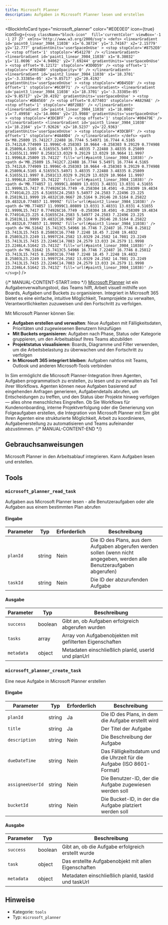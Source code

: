 ```yaml
---
title: Microsoft Planner
description: Aufgaben in Microsoft Planner lesen und erstellen
---
```



<BlockInfoCard 
  type="microsoft_planner"
  color="#E0E0E0"
  icon={true}
  iconSvg={`<svg className="block-icon"  fill='currentColor' viewBox='-1 -1 27 27' xmlns='http://www.w3.org/2000/svg'>
      <defs>
        <linearGradient
          id='paint0_linear_3984_11038'
          x1='6.38724'
          y1='3.74167'
          x2='2.15779'
          y2='12.777'
          gradientUnits='userSpaceOnUse'
        >
          <stop stopColor='#8752E0' />
          <stop offset='1' stopColor='#541278' />
        </linearGradient>
        <linearGradient
          id='paint1_linear_3984_11038'
          x1='8.38032'
          y1='11.0696'
          x2='4.94062'
          y2='7.69244'
          gradientUnits='userSpaceOnUse'
        >
          <stop offset='0.12172' stopColor='#3D0D59' />
          <stop offset='1' stopColor='#7034B0' stopOpacity='0' />
        </linearGradient>
        <linearGradient
          id='paint2_linear_3984_11038'
          x1='18.3701'
          y1='-3.33385e-05'
          x2='9.85717'
          y2='20.4192'
          gradientUnits='userSpaceOnUse'
        >
          <stop stopColor='#DB45E0' />
          <stop offset='1' stopColor='#6C0F71' />
        </linearGradient>
        <linearGradient
          id='paint3_linear_3984_11038'
          x1='18.3701'
          y1='-3.33385e-05'
          x2='9.85717'
          y2='20.4192'
          gradientUnits='userSpaceOnUse'
        >
          <stop stopColor='#DB45E0' />
          <stop offset='0.677403' stopColor='#A829AE' />
          <stop offset='1' stopColor='#8F28B3' />
        </linearGradient>
        <linearGradient
          id='paint4_linear_3984_11038'
          x1='18.0002'
          y1='7.49958'
          x2='14.0004'
          y2='23.9988'
          gradientUnits='userSpaceOnUse'
        >
          <stop stopColor='#3DCBFF' />
          <stop offset='1' stopColor='#00479E' />
        </linearGradient>
        <linearGradient
          id='paint5_linear_3984_11038'
          x1='18.2164'
          y1='7.92626'
          x2='10.5237'
          y2='22.9363'
          gradientUnits='userSpaceOnUse'
        >
          <stop stopColor='#3DCBFF' />
          <stop offset='1' stopColor='#4A40D4' />
        </linearGradient>
      </defs>
      <path
        d='M8.25809 15.7412C7.22488 16.7744 5.54971 16.7744 4.5165 15.7412L0.774909 11.9996C-0.258303 10.9664 -0.258303 9.29129 0.774908 8.25809L4.5165 4.51655C5.54971 3.48335 7.22488 3.48335 8.25809 4.51655L11.9997 8.2581C13.0329 9.29129 13.0329 10.9664 11.9997 11.9996L8.25809 15.7412Z'
        fill='url(#paint0_linear_3984_11038)'
      />
      <path
        d='M8.25809 15.7412C7.22488 16.7744 5.54971 16.7744 4.5165 15.7412L0.774909 11.9996C-0.258303 10.9664 -0.258303 9.29129 0.774908 8.25809L4.5165 4.51655C5.54971 3.48335 7.22488 3.48335 8.25809 4.51655L11.9997 8.2581C13.0329 9.29129 13.0329 10.9664 11.9997 11.9996L8.25809 15.7412Z'
        fill='url(#paint1_linear_3984_11038)'
      />
      <path
        d='M0.774857 11.9999C1.80809 13.0331 3.48331 13.0331 4.51655 11.9999L15.7417 0.774926C16.7749 -0.258304 18.4501 -0.258309 19.4834 0.774914L23.225 4.51655C24.2583 5.54977 24.2583 7.22496 23.225 8.25819L11.9999 19.4832C10.9667 20.5164 9.29146 20.5164 8.25822 19.4832L0.774857 11.9999Z'
        fill='url(#paint2_linear_3984_11038)'
      />
      <path
        d='M0.774857 11.9999C1.80809 13.0331 3.48331 13.0331 4.51655 11.9999L15.7417 0.774926C16.7749 -0.258304 18.4501 -0.258309 19.4834 0.774914L23.225 4.51655C24.2583 5.54977 24.2583 7.22496 23.225 8.25819L11.9999 19.4832C10.9667 20.5164 9.29146 20.5164 8.25822 19.4832L0.774857 11.9999Z'
        fill='url(#paint3_linear_3984_11038)'
      />
      <path
        d='M4.51642 15.7413C5.54966 16.7746 7.22487 16.7746 8.25812 15.7413L15.7415 8.25803C16.7748 7.2248 18.45 7.2248 19.4832 8.25803L23.2249 11.9997C24.2582 13.0329 24.2582 14.7081 23.2249 15.7413L15.7415 23.2246C14.7083 24.2579 13.033 24.2579 11.9998 23.2246L4.51642 15.7413Z'
        fill='url(#paint4_linear_3984_11038)'
      />
      <path
        d='M4.51642 15.7413C5.54966 16.7746 7.22487 16.7746 8.25812 15.7413L15.7415 8.25803C16.7748 7.2248 18.45 7.2248 19.4832 8.25803L23.2249 11.9997C24.2582 13.0329 24.2582 14.7081 23.2249 15.7413L15.7415 23.2246C14.7083 24.2579 13.033 24.2579 11.9998 23.2246L4.51642 15.7413Z'
        fill='url(#paint5_linear_3984_11038)'
      />
    </svg>`}
/>

{/* MANUAL-CONTENT-START:intro */}
[Microsoft Planner](https://www.microsoft.com/en-us/microsoft-365/planner) ist ein Aufgabenverwaltungstool, das Teams hilft, Arbeit visuell mithilfe von Boards, Aufgaben und Buckets zu organisieren. Integriert in Microsoft 365 bietet es eine einfache, intuitive Möglichkeit, Teamprojekte zu verwalten, Verantwortlichkeiten zuzuweisen und den Fortschritt zu verfolgen.

Mit Microsoft Planner können Sie:

- **Aufgaben erstellen und verwalten**: Neue Aufgaben mit Fälligkeitsdaten, Prioritäten und zugewiesenen Benutzern hinzufügen
- **Mit Buckets organisieren**: Aufgaben nach Phase, Status oder Kategorie gruppieren, um den Arbeitsablauf Ihres Teams abzubilden
- **Projektstatus visualisieren**: Boards, Diagramme und Filter verwenden, um die Arbeitsbelastung zu überwachen und den Fortschritt zu verfolgen
- **In Microsoft 365 integriert bleiben**: Aufgaben nahtlos mit Teams, Outlook und anderen Microsoft-Tools verbinden

In Sim ermöglicht die Microsoft Planner-Integration Ihren Agenten, Aufgaben programmatisch zu erstellen, zu lesen und zu verwalten als Teil ihrer Workflows. Agenten können neue Aufgaben basierend auf eingehenden Anfragen generieren, Aufgabendetails abrufen, um Entscheidungen zu treffen, und den Status über Projekte hinweg verfolgen — alles ohne menschliches Eingreifen. Ob Sie Workflows für Kundenonboarding, interne Projektverfolgung oder die Generierung von Folgeaufgaben erstellen, die Integration von Microsoft Planner mit Sim gibt Ihren Agenten eine strukturierte Möglichkeit, Arbeit zu koordinieren, Aufgabenerstellung zu automatisieren und Teams aufeinander abzustimmen.
{/* MANUAL-CONTENT-END */}

## Gebrauchsanweisungen

Microsoft Planner in den Arbeitsablauf integrieren. Kann Aufgaben lesen und erstellen.

## Tools

### `microsoft_planner_read_task`

Aufgaben aus Microsoft Planner lesen - alle Benutzeraufgaben oder alle Aufgaben aus einem bestimmten Plan abrufen

#### Eingabe

| Parameter | Typ | Erforderlich | Beschreibung |
| --------- | ---- | -------- | ----------- |
| `planId` | string | Nein | Die ID des Plans, aus dem Aufgaben abgerufen werden sollen \(wenn nicht angegeben, werden alle Benutzeraufgaben abgerufen\) |
| `taskId` | string | Nein | Die ID der abzurufenden Aufgabe |

#### Ausgabe

| Parameter | Typ | Beschreibung |
| --------- | ---- | ----------- |
| `success` | boolean | Gibt an, ob Aufgaben erfolgreich abgerufen wurden |
| `tasks` | array | Array von Aufgabenobjekten mit gefilterten Eigenschaften |
| `metadata` | object | Metadaten einschließlich planId, userId und planUrl |

### `microsoft_planner_create_task`

Eine neue Aufgabe in Microsoft Planner erstellen

#### Eingabe

| Parameter | Typ | Erforderlich | Beschreibung |
| --------- | ---- | -------- | ----------- |
| `planId` | string | Ja | Die ID des Plans, in dem die Aufgabe erstellt wird |
| `title` | string | Ja | Der Titel der Aufgabe |
| `description` | string | Nein | Die Beschreibung der Aufgabe |
| `dueDateTime` | string | Nein | Das Fälligkeitsdatum und die Uhrzeit für die Aufgabe \(ISO 8601-Format\) |
| `assigneeUserId` | string | Nein | Die Benutzer-ID, der die Aufgabe zugewiesen werden soll |
| `bucketId` | string | Nein | Die Bucket-ID, in der die Aufgabe platziert werden soll |

#### Ausgabe

| Parameter | Typ | Beschreibung |
| --------- | ---- | ----------- |
| `success` | boolean | Gibt an, ob die Aufgabe erfolgreich erstellt wurde |
| `task` | object | Das erstellte Aufgabenobjekt mit allen Eigenschaften |
| `metadata` | object | Metadaten einschließlich planId, taskId und taskUrl |

## Hinweise

- Kategorie: `tools`
- Typ: `microsoft_planner`
